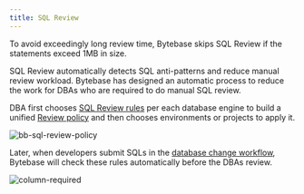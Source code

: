 ```yaml
---
title: SQL Review
---
```


<Note>

To avoid exceedingly long review time, Bytebase skips SQL Review if the statements exceed 1MB in size.

</Note>

SQL Review automatically detects SQL anti-patterns and reduce manual review workload. Bytebase has designed an automatic process to reduce the work for DBAs who are required to do manual SQL review.

DBA first chooses [SQL Review rules](/sql-review/review-rules) per each database engine to build a unified [Review policy](/sql-review/review-policy) and then chooses environments or projects to apply it.

![bb-sql-review-policy](/content/docs/sql-review/bb-sql-review-policy.webp)

Later, when developers submit SQLs in the [database change workflow](/change-database/change-workflow/), Bytebase will check these rules automatically before the DBAs review.

![column-required](/content/docs/sql-review/schema-review-column-required.webp)
